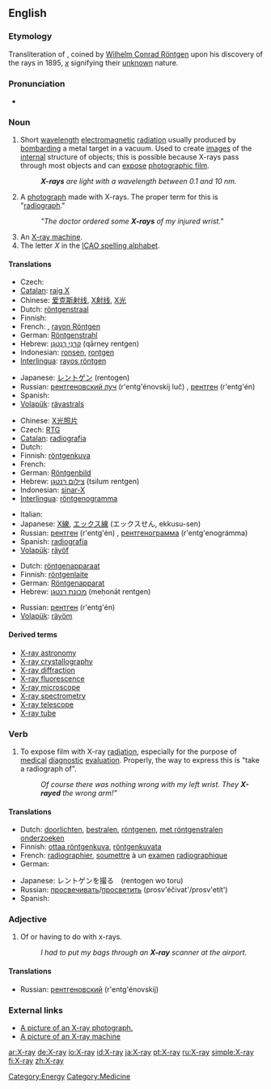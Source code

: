 ==English==
{{wikipedia}}

===Etymology===
Transliteration of {{G.}} {{term|X-Strahl|lang=de}}, coined by [[Wilhelm_R%F6ntgen|Wilhelm Conrad Röntgen]] upon his discovery of the rays in 1895, ''[[x]]'' signifying their [[unknown]] nature.

===Pronunciation===
*{{audio|en-us-X-ray.ogg|Audio (US)}}

===Noun===
{{en-noun|sg=[[X]]-[[ray]]}}

# Short [[wavelength]] [[electromagnetic]] [[radiation]] usually produced by [[bombard]]ing a metal target in a vacuum. Used to create [[image]]s of the [[internal]] structure of objects; this is possible because X-rays pass through most objects and can [[expose]] [[photographic film]].
#: '''''X-rays''' are light with a wavelength between 0.1 and 10 nm.''
# {{colloquial}} A [[photograph]] made with X-rays.  The proper term for this is "[[radiograph]]."
#:'' "The doctor ordered some '''X-rays''' of my injured wrist." ''
# An [[X-ray machine]].
# The letter ''X'' in the [[ICAO spelling alphabet]].

====Translations====
{{trans-top|short wavelength electromagnetic radiation}}
* Czech: {{t-|cs|rentgen|m}}
* [[Catalan]]: [[raig X]] {{m}}
* Chinese: [[爱克斯射线]], [[X射线]], [[X光]]
* Dutch: [[röntgenstraal]] {{f}}
* Finnish: {{t-|fi|röntgensäteily}}
* French: {{t|fr|rayon X}} {{m}}, [[rayon Röntgen]] {{m}}
* German: [[Röntgenstrahl]] {{m}}
* Hebrew: [[קרני רנטגן|קַרנֵי רֶנְטְגֶן]] (qārney rentgen) {{f}}
* Indonesian: [[ronsen]], [[rontgen]]
* [[Interlingua]]: [[rayos röntgen]]
{{trans-mid}}
* Japanese: [[レントゲン]] (rentogen)
* Russian: [[рентгеновский луч]] (r'entg'énovskij luč) {{m}}, [[рентген]] (r'entg'én) {{m}}
* Spanish: {{t-|es|rayo X|m}}
* [[Volapük]]: [[räyastrals]]
{{trans-bottom}}

{{trans-top|a photograph made with X-rays}}
* Chinese: [[X光照片]]
* Czech: [[RTG]] {{n}}
* [[Catalan]]: [[radiografia]] {{f}}
* Dutch: {{t-|nl|röntgenfoto|f}}
* Finnish: [[röntgenkuva]]
* French: {{t|fr|radiographie|f}}
* German: [[Röntgenbild]] {{n}}
* Hebrew: [[צילום רנטגן]] (tsilum rentgen) {{m}}
* Indonesian: [[sinar-X]]
* [[Interlingua]]: [[röntgenogramma]]
{{trans-mid}}
* Italian: {{t-|it|radiografia|f}}
* Japanese: [[X線]], [[エックス線]] (エックスせん, ekkusu-sen)
* Russian: [[рентген]] (r'entg'én) {{m}}, [[рентгенограмма]] (r'entg'enográmma) {{f}}
* Spanish: [[radiografía]] {{f}}
* [[Volapük]]: [[räyöf]]
{{trans-bottom}}

{{trans-top|an X-ray machine}}
* Dutch: [[röntgenapparaat]] {{n}}
* Finnish: [[röntgenlaite]]
* German: [[Röntgenapparat]] {{m}}
* Hebrew: [[מכונת רנטגן]] (meḥonāt rentgen) {{f}}
{{trans-mid}}
* Russian: [[рентген]] (r'entg'én) {{m}}
* [[Volapük]]: [[räyöm]]
{{trans-bottom}}

====Derived terms====
*[[X-ray astronomy]]
*[[X-ray crystallography]]
*[[X-ray diffraction]]
*[[X-ray fluorescence]]
*[[X-ray microscope]]
*[[X-ray spectrometry]]
*[[X-ray telescope]]
*[[X-ray tube]]

===Verb===
{{en-verb}}

# {{context|transitive|colloquial}} To expose film with X-ray [[radiation]], especially for the purpose of [[medical]] [[diagnostic]] [[evaluation]].  Properly, the way to express this is "take a radiograph of".
#:''Of course there was nothing wrong with my left wrist. They '''X-rayed''' the wrong arm!"''

====Translations====
{{trans-top|to expose film with X-ray radiation}}
* Dutch: [[doorlichten]], [[bestralen]], [[röntgenen]], [[met röntgenstralen onderzoeken]]
* Finnish: [[ottaa röntgenkuva]], [[röntgenkuvata]]
* French: [[radiographier]], [[soumettre]] à un [[examen]] [[radiographique]]
* German: {{t-|de|röntgen}}
{{trans-mid}}
* Japanese: レントゲンを撮る　(rentogen wo toru)
* Russian: [[просвечивать]]/[[просветить]] (prosv'éčivat'/prosv'etít')
* Spanish: {{t+|es|radiografiar}}
{{trans-bottom}}

===Adjective===
{{en-adj|-}}

# Of or having to do with x-rays.
#: ''I had to put my bags through an '''X-ray''' scanner at the airport.''

====Translations====
{{trans-top|of or having to do with x-rays}}
{{trans-mid}}
* Russian: [[рентгеновский]] (r'entg'énovskij)
{{trans-bottom}}

===External links===
*[http://www.onlinetelemedicine.com/html/product/sam_images/X-Ray.jpg A picture of an X-ray photograph.]
*[http://www.iuk.edu/~koalhe/img/Equipment/xray.jpg A picture of an X-ray machine]

[[Category:Energy]]
[[Category:Medicine]]

[[ar:X-ray]]
[[de:X-ray]]
[[io:X-ray]]
[[id:X-ray]]
[[ja:X-ray]]
[[pt:X-ray]]
[[ru:X-ray]]
[[simple:X-ray]]
[[fi:X-ray]]
[[zh:X-ray]]